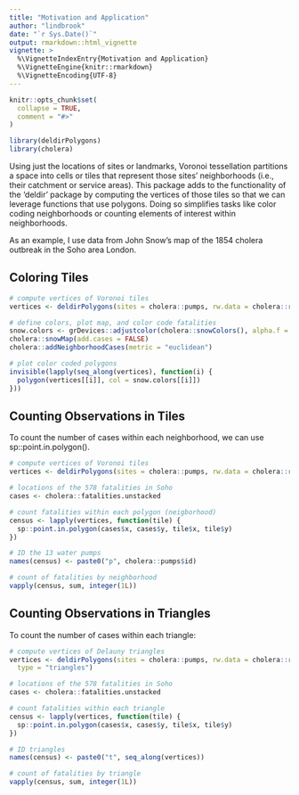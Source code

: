 ```yaml
---
title: "Motivation and Application"
author: "lindbrook"
date: "`r Sys.Date()`"
output: rmarkdown::html_vignette
vignette: >
  %\VignetteIndexEntry{Motivation and Application}
  %\VignetteEngine{knitr::rmarkdown}
  %\VignetteEncoding{UTF-8}
---
```


```r
knitr::opts_chunk$set(
  collapse = TRUE,
  comment = "#>"
)

library(deldirPolygons)
library(cholera)
```

Using just the locations of sites or landmarks, Voronoi tessellation partitions a space into cells or tiles that represent those sites' neighborhoods (i.e., their catchment or service areas). This package adds to the functionality of the 'deldir' package by computing the vertices of those tiles so that we can leverage functions that use polygons. Doing so simplifies tasks like color coding neighborhoods or counting elements of interest within neighborhoods.

As an example, I use data from John Snow's map of the 1854 cholera outbreak in the Soho area London.

## Coloring Tiles

```r
# compute vertices of Voronoi tiles
vertices <- deldirPolygons(sites = cholera::pumps, rw.data = cholera::roads)

# define colors, plot map, and color code fatalities
snow.colors <- grDevices::adjustcolor(cholera::snowColors(), alpha.f = 1/3)
cholera::snowMap(add.cases = FALSE)
cholera::addNeighborhoodCases(metric = "euclidean")

# plot color coded polygons
invisible(lapply(seq_along(vertices), function(i) {
  polygon(vertices[[i]], col = snow.colors[[i]])
}))
```

## Counting Observations in Tiles

To count the number of cases within each neighborhood, we can use sp::point.in.polygon().

```r
# compute vertices of Voronoi tiles
vertices <- deldirPolygons(sites = cholera::pumps, rw.data = cholera::roads)

# locations of the 578 fatalities in Soho
cases <- cholera::fatalities.unstacked

# count fatalities within each polygon (neigborhood)
census <- lapply(vertices, function(tile) {
  sp::point.in.polygon(cases$x, cases$y, tile$x, tile$y)
})

# ID the 13 water pumps
names(census) <- paste0("p", cholera::pumps$id)

# count of fatalities by neighborhood
vapply(census, sum, integer(1L))
```

## Counting Observations in Triangles

To count the number of cases within each triangle:

```r
# compute vertices of Delauny triangles
vertices <- deldirPolygons(sites = cholera::pumps, rw.data = cholera::roads,
  type = "triangles")

# locations of the 578 fatalities in Soho
cases <- cholera::fatalities.unstacked

# count fatalities within each triangle
census <- lapply(vertices, function(tile) {
  sp::point.in.polygon(cases$x, cases$y, tile$x, tile$y)
})

# ID triangles
names(census) <- paste0("t", seq_along(vertices))

# count of fatalities by triangle
vapply(census, sum, integer(1L))
```
